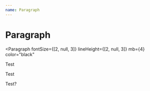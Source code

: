 ```yaml
---
name: Paragraph
---
```



# Paragraph

<Paragraph
  fontSize={[2, null, 3]}
  lineHeight={[2, null, 3]}
  mb={4}
  color="black"
>
  Test
</Paragraph>

<Lead>Test</Lead>

<Para>Test?</Para>
